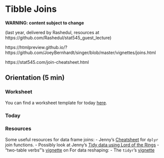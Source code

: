 # Tibble Joins

__WARNING: content subject to change__

(last year, delivered by Rashedul, resources at https://github.com/Rashedul/stat545_guest_lecture)

https://htmlpreview.github.io/?https://github.com/JoeyBernhardt/singer/blob/master/vignettes/joins.html

https://stat545.com/join-cheatsheet.html


## Orientation (5 min)

### Worksheet

You can find a worksheet template for today [here](https://raw.githubusercontent.com/STAT545-UBC/Classroom/master/tutorials/cm010-exercise.Rmd).

### Today

### Resources

Some useful resources for data frame joins:
- Jenny's [Cheatsheet](bit001_dplyr-cheatsheet.html) for `dplyr` join functions.
- Possibly look at Jenny's [Tidy data using Lord of the Rings](https://github.com/jennybc/lotr-tidy)
- "two-table verbs"'s [vignette](https://cran.r-project.org/web/packages/dplyr/vignettes/two-table.html) on
For data reshaping:
-  The `tidyr`'s [vignette](https://cran.r-project.org/web/packages/tidyr/vignettes/tidy-data.html)
